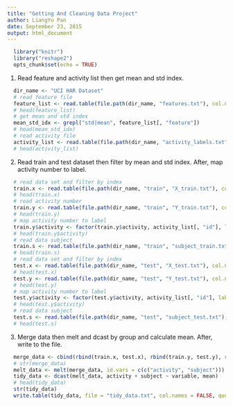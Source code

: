 ```yaml
---
title: "Getting And Cleaning Data Project"
author: LiangYu Pan
date: September 23, 2015
output: html_document
---
```

```r
  library("knitr")
  library("reshape2")
  opts_chunk$set(echo = TRUE)
```
1. Read feature and activity list then get mean and std index.
```r
  dir_name <- "UCI HAR Dataset"
  # read feature file
  feature_list <- read.table(file.path(dir_name, "features.txt"), col.names = c("id", "feature"))
  # head(feature_list)
  # get mean and std index 
  mean_std_idx <- grepl("std|mean", feature_list[, "feature"])
  # head(mean_std_idx)
  # read activity file
  activity_list <- read.table(file.path(dir_name, "activity_labels.txt"), col.names = c("id", "activity"))
  # head(activity_list)
```
2. Read train and test dataset then filter by mean and std index. After, map activity number to label.
```r
  # read data set and filter by index
  train.x <- read.table(file.path(dir_name, "train", "X_train.txt"), col.names = feature_list[, "feature"])[, mean_std_idx]
  # head(train.x)
  # read activity number
  train.y <- read.table(file.path(dir_name, "train", "Y_train.txt"), col.names = "activity")
  # head(train.y)
  # map activity number to label 
  train.y$activity <- factor(train.y$activity, activity_list[, "id"], labels = activity_list[, "activity"])
  # head(train.y$activity)
  # read data subject
  train.s <- read.table(file.path(dir_name, "train", "subject_train.txt"), col.names = "subject")
  # head(train.s)
  # read data set and filter by index
  test.x <- read.table(file.path(dir_name, "test", "X_test.txt"), col.names = feature_list[, "feature"])[, mean_std_idx]
  # head(test.x)
  test.y <- read.table(file.path(dir_name, "test", "Y_test.txt"), col.names = "activity")
  # head(test.y)
  # map activity number to label 
  test.y$activity <- factor(test.y$activity, activity_list[, "id"], labels = activity_list[, "activity"])
  # head(test.y$activity)
  # read data subject
  test.s <- read.table(file.path(dir_name, "test", "subject_test.txt"), col.names = "subject")
  # head(test.s)
``` 
3. Merge data then melt and dcast by group and calculate mean. After, write to the file.
```r
  merge_data <- cbind(rbind(train.x, test.x), rbind(train.y, test.y), rbind(train.s, test.s))
  # str(merge_data)
  melt_data <- melt(merge_data, id.vars = c(c("activity", "subject")))
  tidy_data <- dcast(melt_data, activity + subject ~ variable, mean)
  # head(tidy_data)
  str(tidy_data)
  write.table(tidy_data, file = "tidy_data.txt", col.names = FALSE, quote = FALSE)
```

